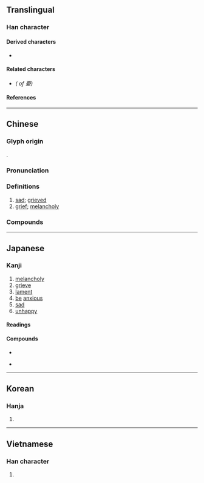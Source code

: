 {{also|忧}}
{{character info/new}}
==Translingual==

===Han character===
{{Han char|rn=61|rad=心|as=11|sn=15|four=10247|canj=MBPHE|ids=⿱㥑夂(GJKV),⿱㥑夊(HT)}}

====Derived characters====
* {{l|mul|[[優]], [[嚘]], [[𭒩]], [[𢖒]], [[懮]], [[擾]], [[瀀]], [[𭐰]], [[櫌]], [[𤛾]], [[獶]], [[瓇]], [[𥜚]], [[𥣯]], [[𥽟]], [[纋]], [[耰]], [[䜡]], [[𧾤]], [[𨇄]], [[䥳]], [[𩽇]]([[𩾎]]), [[鄾]], [[㱊]], [[𢥀]], [[𡔀]], [[𢥙]], [[𧀥]], [[𢋣]], [[𭼵]]}}

====Related characters====
* {{l|mul|[[忧]]}} ''({{w|Simplified Chinese|Simplified form}} of 憂)''

====References====
{{Han ref|kx=0401.260|dkj=11170|dj=0741.130|hdz=42341.140|uh=6182}}

----

==Chinese==
{{zh-forms|s=忧|alt=㥑}}

===Glyph origin===
{{Han etym}}
{{Han compound|𢝊|夊|c1=p|c2=s|ls=psc}}.

===Pronunciation===
{{zh-pron
|m=yōu
|m-s=
|c=jau1
|c-t=
|g=
|h=pfs=
|j=
|mb=iú
|md=
|mn=iu
|mn-t=iu1
|w=
|x=
|mc=y
|oc=y
|ma=
|cat=a,n
}}

===Definitions===
{{zh-hanzi}}

# [[sad]]; [[grieved]]
# [[grief]]; [[melancholy]]

===Compounds===
{{zh-der|憂色|帶憂|伯道之憂|憂喜參半|憂悒|憂悶|丁父憂|堪憂|心腹之憂|憂心如焚|憂公忘私|憂傷|內憂|丁母憂|憂民|憂喜交集|憂心如惔|憂憶|憂愁|先憂後樂|主憂臣辱|憂尋|憂鬱症|憂鬱|憂虞|憂葵|憂疑|憂煩|憂煎|憂民憂國|憂懼|憂慮|憂愁夫人|憂惙|憂患意識|憂思|憂心悄悄|憂心如酲|憂心如薰|憂心如擣|憂形於色|憂國憂民|憂國憂時|憂國愛民|憂國恤民|憂國忘身|憂國忘私|憂國忘家|憂國如家|憂國|憂公無私|悲憂|忽喜忽憂|忘憂草|忘憂|憂戚|憂心忡忡|幽憂|憂公如家|憂憤|性命之憂|分憂解勞|憂心如醉|恐憂|不憂|寫憂|寅憂夕惕|憂闕|宵旰憂勞|安枕無憂|憂深思遠|憂心若醉|嫠緯之憂|嫠憂宗周|埋憂|憂惱|思深憂遠|居憂|內顧之憂|憂能傷人|忘憂物|國憂|報憂|憂國哀民|同憂相救|憂心|受怕擔憂|丁憂|分憂共患|憂勞|後顧之憂|憂患|備嘗憂患|內憂外患|宅憂|分憂|懷憂|殷憂|懷憂喪志|殷憂啟聖|破鏡之憂|排難解憂|無慮無憂|擔隔夜憂|抗憂鬱藥|滿腹憂愁|癙憂|擔憂|積憂成疾|杞憂|疇咨之憂|死無遺憂|樂而忘憂|沉憂|杞人憂天|無憂無慮|湛憂|消憂|樂以忘憂|杞人之憂|杞國憂天|百憂|覆餗之憂|肘腋之憂|采薪之憂|魯女憂葵|隱憂|飽經憂患|高枕無憂|面有憂色|軫憂|與民同憂|解難排憂|轉憂成喜|近憂|轉憂為喜|負薪之憂|面帶憂容|解憂|高枕勿憂|耽憂}}

----

==Japanese==

===Kanji===
{{ja-kanji|grade=c|rs=心11}}

# [[melancholy]]
# [[grieve]]
# [[lament]]
# [[be]] [[anxious]]
# [[sad]]
# [[unhappy]]

====Readings====
{{ja-readings
|goon=う
|kanon=ゆう<いう
|kun=う-い, うれ-い, うれ-える, う-き, ゆ
}}

====Compounds====
{{top4}}
* {{ja-r|憂鬱|ゆううつ}}
{{mid4}}
* {{ja-r|憂慮|ゆうりょ}}
{{mid4}}
{{mid4}}
{{bottom}}

----

==Korean==

===Hanja===
{{ko-hanja|hangeul=[[우]]|eumhun=|rv=u|mr=u|y=wu}}

# {{defn|lang=ko|sort=心11}}

----

==Vietnamese==

===Han character===
{{vi-hantu|[[ưu]], [[âu]]|rs=心11}}

# {{defn|lang=vi|sort=心11}}